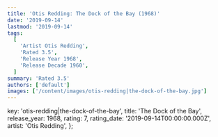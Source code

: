 ```yaml
---
title: 'Otis Redding: The Dock of the Bay (1968)'
date: '2019-09-14'
lastmod: '2019-09-14'
tags:
  [
    'Artist Otis Redding',
    'Rated 3.5',
    'Release Year 1968',
    'Release Decade 1960',
  ]
summary: 'Rated 3.5'
authors: ['default']
images: ['/content/images/otis-redding|the-dock-of-the-bay.jpg']
---
```


  key: 'otis-redding|the-dock-of-the-bay',
  title: 'The Dock of the Bay',
  release_year: 1968,
  rating: 7,
  rating_date: '2019-09-14T00:00:00.000Z',
  artist: 'Otis Redding',
};

<MusicRating data={data} />
